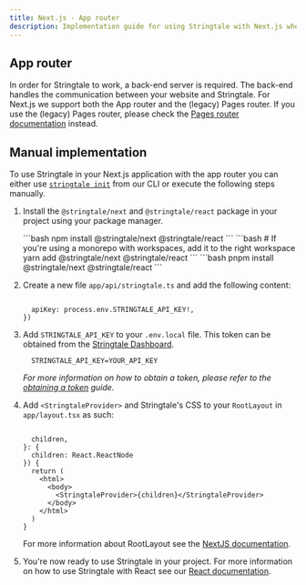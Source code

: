 ```yaml
---
title: Next.js - App router
description: Implementation guide for using Stringtale with Next.js when using the app router
---
```



## App router

In order for Stringtale to work, a back-end server is required. The back-end handles the communication between your website and Stringtale. For
Next.js we support both the App router and the (legacy) Pages router. If you use the (legacy) Pages router, please check the [Pages router documentation](/back-end/next-js-pages-router) instead.

## Manual implementation

To use Stringtale in your Next.js application with the app router you can either use [`stringtale init`](/reference/cli#init) from our CLI or
execute the following steps manually.

1. Install the `@stringtale/next` and `@stringtale/react` package in your project using your package manager.

   <Tabs>
     <TabItem label="npm">
       ```bash npm install @stringtale/next @stringtale/react ```
     </TabItem>
     <TabItem label="Yarn">
       ```bash # If you're using a monorepo with workspaces, add it to the right
       workspace yarn add @stringtale/next @stringtale/react ```
     </TabItem>
     <TabItem label="pnpm">
       ```bash pnpm install @stringtale/next @stringtale/react ```
     </TabItem>
   </Tabs>

2. Create a new file `app/api/stringtale.ts` and add the following content:

   ```tsx

     apiKey: process.env.STRINGTALE_API_KEY!,
   })
   ```

3. Add `STRINGTALE_API_KEY` to your `.env.local` file. This token can be obtained from the [Stringtale Dashboard](https://stringtale.com/app).
   ```
     STRINGTALE_API_KEY=YOUR_API_KEY
   ```
   _For more information on how to obtain a token, please refer to the [obtaining a token](/usage/obtaining-token) guide._
4. Add `<StringtaleProvider>` and Stringtale's CSS to your `RootLayout` in `app/layout.tsx` as such:

   ```tsx

     children,
   }: {
     children: React.ReactNode
   }) {
     return (
       <html>
         <body>
           <StringtaleProvider>{children}</StringtaleProvider>
         </body>
       </html>
     )
   }
   ```

   For more information about RootLayout see the [NextJS documentation](https://nextjs.org/docs/app/building-your-application/routing/pages-and-layouts#root-layout-required).

5. You're now ready to use Stringtale in your project. For more information on how to use Stringtale with React see our [React documentation](/front-end/react).
